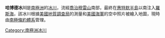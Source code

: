 {{unreferenced|time=2013-10-27T06:39:28+00:00}}
{{coord|75|55|S|162|24|E|source:GNIS|display=title}}

'''哈博德冰川'''是[[南極洲|南極洲]]的[[冰川|冰川]]，流經[[喬治穆雷山|喬治穆雷山]]南部，最終在[[惠特默半島|惠特默半島]]以南注入[[羅斯海|羅斯海]]，該冰川根據[[美國地質調查局|美國地質調查局]]的測量和[[美國海軍|美國海軍]]的空中照片被繪入地圖，現時由[[南極條約體系|南極條約體系]]管理。

{{DEFAULTSORT:Harbord Glacier}}
[[Category:南極洲冰川|Category:南極洲冰川]]


{{ScottCoast-geo-stub}}